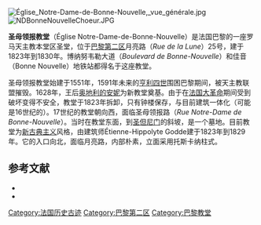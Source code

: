 [[File:Église_Notre-Dame-de-Bonne-Nouvelle,_vue_générale.jpg|thumb]]
[[File:NDBonneNouvelleChoeur.JPG|thumb]]

'''圣母领报教堂'''（Église Notre-Dame-de-Bonne-Nouvelle）是法国巴黎的一座罗马天主教本堂区圣堂，位于[[巴黎第二区|巴黎第二区]]月亮路（''Rue de la Lune''）25号，建于1823年到1830年。博纳努韦勒大道（''Boulevard de Bonne-Nouvelle''）和佳音（Bonne Nouvelle）地铁站都得名于这座教堂。 

圣母领报教堂始建于1551年，1591年未来的[[亨利四世_(法兰西)|亨利四世]]围困巴黎期间，被天主教联盟摧毁。1628年，王后[[奥地利的安妮|奥地利的安妮]]为新教堂奠基。由于在[[法国大革命|法国大革命]]期间受到破坏变得不安全，教堂于1823年拆卸，只有钟楼保存，与目前建筑一体化（可能是16世纪的）。17世纪的教堂朝向西，面临圣母领报路（''Rue Notre-Dame de Bonne-Nouvelle''）。当时在教堂东面，到[[圣但尼门|圣但尼门]]的斜坡，是一个墓地。目前教堂为[[新古典主义建筑|新古典主义]]风格，由建筑师Étienne-Hippolyte Godde建于1823年到1829年。它的入口向北，面临月亮路，内部朴素，立面采用托斯卡纳柱式。
==参考文献==
*{{cite book|first=Aline |last=Dumoulin |coauthors= Alexandra Ardisson, Jérôme Maingard, Murielle Antonello |title= Paris d'église en église |publisher= Éditions Massin, collection Reconnaître|place= Paris|date=2008 |isbn=2-7072-0583-4|language=fr }}  
*{{cite web |url=http://www.paris.fr/portail/Culture/Portal.lut?page_id=7174&document_type_id=4&document_id=22132&portlet_id=16597&multileveldocument_sheet_id=7148 |title=Notre-Dame-de-Bonne-Nouvelle |publisher=paris.fr |language=fr |access-date=2010-08-23 |archive-url=https://web.archive.org/web/20190702074353/https://www.paris.fr/ |archive-date=2019-07-02 |dead-url=yes }}
{{commonscat|Category:Église Notre-Dame-de-Bonne-Nouvelle (Paris)}}

{{coord|48.869583|N|2.349861|E|region:FR_type:landmark_scale:2000_source:frwiki|display=title|format=dms}}

[[Category:法国历史古迹|Category:法国历史古迹]]
[[Category:巴黎第二区|Category:巴黎第二区]]
[[Category:巴黎教堂|Category:巴黎教堂]]